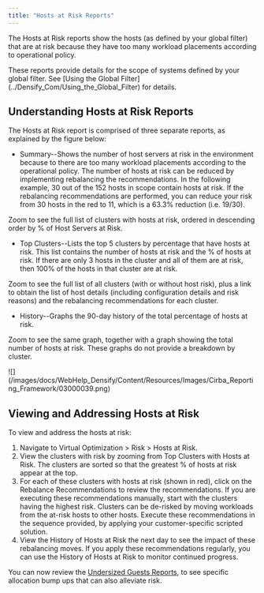 ```yaml
---
title: "Hosts at Risk Reports"
---
```


The Hosts at Risk reports show the hosts (as defined by your global filter) that are at risk because they have too many workload placements according to operational policy.

<Note>
These reports provide details for the scope of systems defined by your global filter. See [Using the Global Filter](../Densify_Com/Using_the_Global_Filter) for details.
</Note>



## Understanding Hosts at Risk Reports

The Hosts at Risk report is comprised of three separate reports, as explained by the figure below:

* Summary--Shows the number of host servers at risk in the environment because to there are too many workload placements according to the operational policy. The number of hosts at risk can be reduced by implementing rebalancing the recommendations. In the following example, 30 out of the 152 hosts in scope contain hosts at risk. If the rebalancing recommendations are performed, you can reduce your risk from 30 hosts in the red to 11, which is a 63.3% reduction (i.e. 19/30).

Zoom <InlineImage src="/images/docs/WebHelp_Densify/Content/Resources/Images/Cirba_Reporting_Framework/03000040_20x19.png"/> to see the full list of clusters with hosts at risk, ordered in descending order by % of Host Servers at Risk.

* Top Clusters--Lists the top 5 clusters by percentage that have hosts at risk. This list contains the number of hosts at risk and the % of hosts at risk. If there are only 3 hosts in the cluster and all of them are at risk, then 100% of the hosts in that cluster are at risk.

Zoom <InlineImage src="/images/docs/WebHelp_Densify/Content/Resources/Images/Cirba_Reporting_Framework/03000040_20x19.png"/> to see the full list of all clusters (with or without host risk), plus a link to obtain the list of host details (including configuration details and risk reasons) and the rebalancing recommendations for each cluster.

* History--Graphs the 90-day history of the total percentage of hosts at risk.

Zoom <InlineImage src="/images/docs/WebHelp_Densify/Content/Resources/Images/Cirba_Reporting_Framework/03000040_20x19.png"/> to see the same graph, together with a graph showing the total number of hosts at risk. These graphs do not provide a breakdown by cluster.


<Accordion title="Figure: Hosts at Risk Report">
<Frame>![](/images/docs/WebHelp_Densify/Content/Resources/Images/Cirba_Reporting_Framework/03000039.png)</Frame>
</Accordion>


## Viewing and Addressing Hosts at Risk

To view and address the hosts at risk:

1. Navigate to Virtual Optimization > Risk > Hosts at Risk.
2. View the clusters with risk by zooming <InlineImage src="/images/docs/WebHelp_Densify/Content/Resources/Images/Cirba_Reporting_Framework/03000040_20x19.png"/> from Top Clusters with Hosts at Risk. The clusters are sorted so that the greatest % of hosts at risk appear at the top.
3. For each of these clusters with hosts at risk (shown in red), click on the Rebalance Recommendations to review the recommendations. If you are executing these recommendations manually, start with the clusters having the highest risk. Clusters can be de-risked by moving workloads from the at-risk hosts to other hosts. Execute these recommendations in the sequence provided, by applying your customer-specific scripted solution.
4. View the History of Hosts at Risk the next day to see the impact of these rebalancing moves. If you apply these recommendations regularly, you can use the History of Hosts at Risk to monitor continued progress.

You can now review the [Undersized Guests Reports](./Undersized_Guests_Reports), to see specific allocation bump ups that can also alleviate risk.
